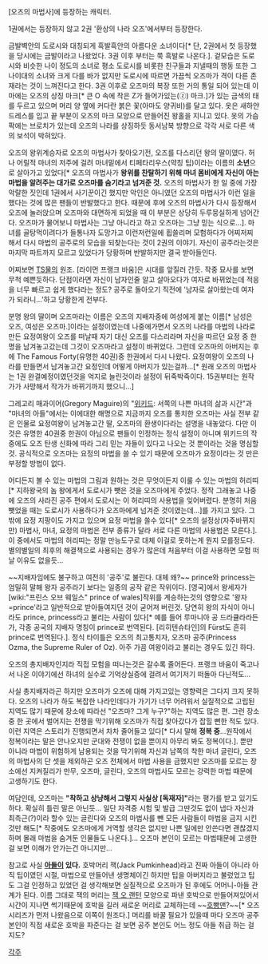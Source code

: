 [오즈의 마법사]에 등장하는 캐릭터.

1권에서는 등장하지 않고 2권 '환상의 나라 오즈'에서부터 등장한다. 

금발벽안의 도로시와 대칭되게 흑발흑안의 아름다운 소녀이다[* 단, 2권에서 첫 등장했을 당시에는 금발이라고 나왔었다. 3권 이후 부터는 쭉 흑발로 나온다.]. 겉모습은 도로시와 비슷한 나이 정도의 소녀로 평소 도로시를 비롯한 친구들과 지낼때의 행동 또한 그 나이대의 소녀와 크게 다를 바가 없지만 도로시에 따르면 가끔씩 오즈마가 격이 다른 존재라는 것이 느껴진다고 한다. 3권 이후로 오즈마의 복장 또한 거의 통일 되어 있는데 이마에는 오즈의 상징 마크[* 큰 O 속에 작은 Z가 들어가있는(ⓩ) 마크.]가 있는 금색의 태를 두르고 있으며 머리 양 옆에 커다란 붉은 꽃(아마도 양귀비)를 달고 있다. 옷은 새하얀 드레스를 입고 끝 부분이 오즈의 마크 모양으로 만들어진 왕홀을 지니고 있다. 옷의 가슴팍에는 브로치가 있는데 오즈의 나라를 상징하듯 동서남북 방향으로 각각 서로 다른 색의 보석이 박혀있다.

오즈의 왕위계승자로 오즈의 마법사가 찾아오기전, 오즈를 다스리던 왕의 딸이였다. 허나 어릴적 마녀의 저주에 걸려 마녀밑에서 티페타리우스(약칭 팁)이라는 이름의 '''소년'''으로 살아가고 있었다[* 오즈의 마법사가 '''왕위를 찬탈하기 위해 마녀 몸비에게 자신이 아는 마법을 알려주는 대가로 오즈마를 숨기라고 넘겨준 것.''' 오즈의 마법사가 한 일 중에 가장 악랄한 짓인데 1권에서 사기꾼이긴 했지만 악인은 아니였던 오즈의 마법사가 이런 일을 했다는 것에 많은 팬들이 반발했다고 한다. 때문에 후에 오즈의 마법사가 다시 등장해서 오즈에 눌러앉으며 오즈마와 대면하게 되었을 때 이 부분은 상당히 두루뭉실하게 넘어간다. 오즈마가 물어보니 마법사는 그냥 아니라고 하고 오즈마는 그냥 믿는 식으로...]. 마녀를 골탕먹이려다가 들통나자 도망가고 이런저런일에 휩쓸리며 모험하다가 어찌저찌해서 다시 마법의 공주로의 모습을 되찾는다는 것이 2권의 이야기. 자신이 공주라는것은 마지막 파트까지 모르고 있었다가 당황하며 반발하지만 결국 받아들인다.

어찌보면 [[TS]]물의 원조. [라이먼 프랭크 바움]은 시대를 앞질러 간듯. 작중 묘사를 보면 무척 예쁜듯하다. 단점이라면 자신이 남자인줄 알고 살아오다가 여자로 바뀌었는데 적응을 너무 빠르고 쉽게 했다라는 정도? 공주로 돌아오기 직전에 '남자로 살아왔는데 여자가 되라니...'하고 당황한게 전부다.

분명 왕의 딸이며 오즈마라는 이름은 오즈의 지배자중에 여성에게 붙는 이름[* 남성은 오즈, 여성은 오즈마.]이라는 설정이였는데 나중에가면서 오즈의 나라를 마법의 나라로 만든 요정여왕이 오즈를 떠날때 자기 대신 오즈를 다스리라며 자신을 따르던 요정 중 한명을 남겨놓고갔는데 그것이 오즈마라고 설정이 바뀌었다. 그런데 오즈마의 아버지는 후에 The Famous Forty(유명한 40권)중 한권에서 다시 나왔다. 요정여왕이 오즈의 나라를 만들면서 남겨놓고간 요정인데 어떻게 아버지가 있는걸까...[* 원래 오즈의 마법사는 1권 완결예정이였던것을 억지로 늘린것이라 설정이 뒤죽박죽이다. 15권부터는 원작가가 사망해서 작가가 바뀌기까지 했으니...]

그레고리 매과이어(Gregory Maguire)의 "[[위키드]]: 서쪽의 나쁜 마녀의 삶과 시간"과 "마녀의 아들"에서는 이에대한 해명으로 지금까지 오즈를 통치한 오즈마는 사실 전부 같은 인물로 요정여왕이 남겨놓고간 딸, 오즈마의 환생이다라는 설명을 내놓았다. 다만 이것은 유명한 40권중 한권이 아님으로 팬들이 인정하는 정식 설정이 아니며 위키드의 작중에도 오즈 탄생 신화에 따라 그리 믿는 자들이 있다고 나오는 것 뿐이라는 것을 명심할 것. 공식적으로 오즈마는 요정의 마법을 쓸 수 있기 때문에 오즈마가 요정이라는 것 만은 부정할 방법이 없다. 

어디든지 볼 수 있는 마법의 그림과 원하는 것은 무엇이든지 이룰 수 있는 마법의 허리띠[* 지하왕국의 놈 왕에게서 도로시가 뺏은 것을 오즈마에게 주었다. 정작 그래놓고 나중에 오즈의 사라진 공주 편에서 도로시는 이 허리띠의 사용법을 잊어버렸다. 분명히 처음 뺏었을 때는 도로시가 사용하다가 오즈마에게 넘겨준 것이였는데...]를 가지고 있다. 그밖에 요정 지팡이도 가지고 있으며 요정 마법을 쓸수 있다[* 오즈의 설정상(자주바뀌지만) 마법사, 마녀, 요정의 마법은 전부 종류가 달라 서로 다른 마법의 사용법은 모른다.]. 이 중에서도 마법의 허리띠는 정말 만능도구로 대체 이걸로 못하는게 뭔지 모를정도다. 별의별일의 최후의 해결책으로 사용되는 경우가 많은데 처음부터 이걸 사용하면 모험 떠날 이유도 없을듯...

~~지배자임에도 불구하고 여전히 '공주'로 불린다. 대체 왜?~~ prince와 princess는 엄밀히 말해 왕자 공주라기 보다는 일종의 공작 같은 작위이다. [영국]에서 왕세자가 [wiki:"프린스 오브 웨일스" prince of wales]작위를 계승하는것의 영향으로 '왕자=prince'라고 일반적으로 받아들여지던 것이 굳어져 버린것. 당연히 왕의 자식이 아니라도 prince, princess라고 불리는 사람이 있다[* 예를 들어 루마니아 공 드라큘라라든가, 각종 공국의 지배자 명칭이 prince로 번역된다. [리히텐슈타인]의 Fürst도 흔히 prince로 번역된다.]. 정식 타이틀은 오즈의 최고통치자, 오즈마 공주(Princess Ozma, the Supreme Ruler of Oz). 아주 가끔 여왕이라고 불리는 경우도 있긴 하다. 

오즈의 총지배자인지라 직접 모험을 떠나는것은 갈수록 줄어든다. 프랭크 바움이 죽고나서 나온 이야기에선 하녀의 실수로 기억상실증에 걸려서 여기저기 떠돌아 다닌적도...

사실 총지배자라곤 하지만 오즈마가 오즈에 대해 가지고있는 영향력은 그다지 크지 못하다. 오즈의 나라가 하도 복잡한 나라인데다가 가기가 너무 어려워서 실질적으로 고립된 지역도 많기 때문에 장소에 따라선 "오즈마? 그게 누구?"하는 지역도 많은 편. 그런 장소 중 한 곳에서 벌어지는 전쟁을 막기위해 오즈마가 직접 찾아갔다가 잡힐 뻔한 적도 있다. 이런 지역은 스토리가 진행되면서 차차 줄어들고 있다[* 다시 말해 '''정복 중'''...원작에서 정복이라는 말은 안나오지만 군대와 전쟁이 없을 뿐이지 아무리 봐도 정복이다.]. 뿐만 아니라 마법이 위험하게 남용되는 것을 막기위해 자신과 남쪽의 착한 마녀 글린다, 오즈의 마법사의 단 셋을 제외하곤 오즈 전체에서 마법 사용을 금했지만 오즈마를 모르는 장소에선 지켜질리가 만무, 오즈마, 글린다, 오즈의 마법사도 모르는 강력한 마법 때문에 고생하기도 한다.

여담인데, 오즈마는 '''"착하고 상냥해서 그렇지 사실상 [독재자]"'''라는 평가를 받고 있기도 하다. 확실히 틀린 말은 아닌듯... 일단 자격증 시험 및 발급 그딴것도 없이 냅다 자신과 최측근(?)이라 할수 있는 글린다와 오즈의 마법사를 뺀 모든 사람들이 마법을 금지 시킨것만 해도[* 작중에도 오즈마에게 거역할 생각은 없지만 나쁜 일에만 안쓴다면 괜찮겠지 하며 몰래 마법을 숨겨둔 인물들도 나온다.]... 오즈마 본인이 모르는 마법때문에 고생한걸 보면 이해가 안가는건 아니지만...

참고로 사실 '''[[아들]]이 있다.''' 호박머리 잭(Jack Pumkinhead)라고 진짜 아들이 아니라 아직 팁이였던 시절, 마법으로 만들어낸 생명체이긴 하지만 팁을 아버지라고 불렀었고 팁도 그걸 인정하고 있었던 걸 생각해보면 실질적으로 오즈마가 된 후에도 어머니-아들 관계가 된다. 이름 그대로 잭의 머리는 [[잭 오 랜턴]] 모양으로 파낸 호박으로 만들어져있어서 시간이 지나면 썩기때문에 호박을 길러 새로운 머리로 교체하는데 ~~[[호빵맨]]?~~[* 오즈 시리즈가 먼저 나왔음으로 이쪽이 원조다.] 머리를 바꿀 필요가 있을때 마다 오즈마 공주 본인이 직접 새로운 호박을 파준다는 걸 보면 공주 본인도 어느 정도 아들 취급 하는 걸지도? 

[[각주]]
